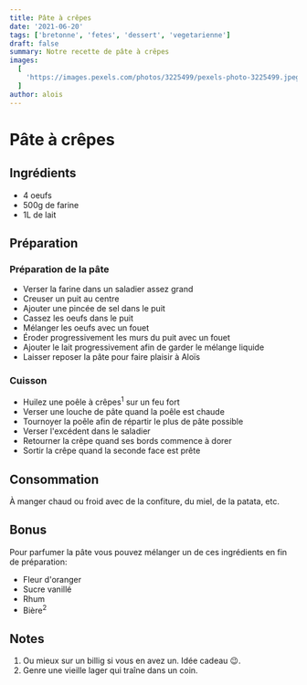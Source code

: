 ```yaml
---
title: Pâte à crêpes
date: '2021-06-20'
tags: ['bretonne', 'fetes', 'dessert', 'vegetarienne']
draft: false
summary: Notre recette de pâte à crêpes
images:
  [
    'https://images.pexels.com/photos/3225499/pexels-photo-3225499.jpeg?auto=compress&cs=tinysrgb&dpr=2&h=650&w=940',
  ]
author: alois
---
```


# Pâte à crêpes

<Pexels
  src="https://images.pexels.com/photos/3225499/pexels-photo-3225499.jpeg?auto=compress&cs=tinysrgb&dpr=2&h=650&w=940"
  srcurl="https://www.pexels.com/photo/photo-of-crepe-beside-strawberry-3225499/"
  author="Eileen lamb"
  authorurl="https://www.pexels.com/"
  alt="pâte à crêpes"
/>

## Ingrédients

- 4 oeufs
- 500g de farine
- 1L de lait

## Préparation

### Préparation de la pâte

- Verser la farine dans un saladier assez grand
- Creuser un puit au centre
- Ajouter une pincée de sel dans le puit
- Cassez les oeufs dans le puit
- Mélanger les oeufs avec un fouet
- Éroder progressivement les murs du puit avec un fouet
- Ajouter le lait progressivement afin de garder le mélange liquide
- Laisser reposer la pâte pour faire plaisir à Aloïs

### Cuisson

- Huilez une poêle à crêpes<sup>1</sup> sur un feu fort
- Verser une louche de pâte quand la poêle est chaude
- Tournoyer la poêle afin de répartir le plus de pâte possible
- Verser l'excédent dans le saladier
- Retourner la crêpe quand ses bords commence à dorer
- Sortir la crêpe quand la seconde face est prête

## Consommation

À manger chaud ou froid avec de la confiture, du miel, de la patata, etc.

## Bonus

Pour parfumer la pâte vous pouvez mélanger un de ces ingrédients en fin de préparation:

- Fleur d'oranger
- Sucre vanillé
- Rhum
- Bière<sup>2</sup>

## Notes

1. Ou mieux sur un billig si vous en avez un. Idée cadeau 😉.
1. Genre une vieille lager qui traîne dans un coin.
